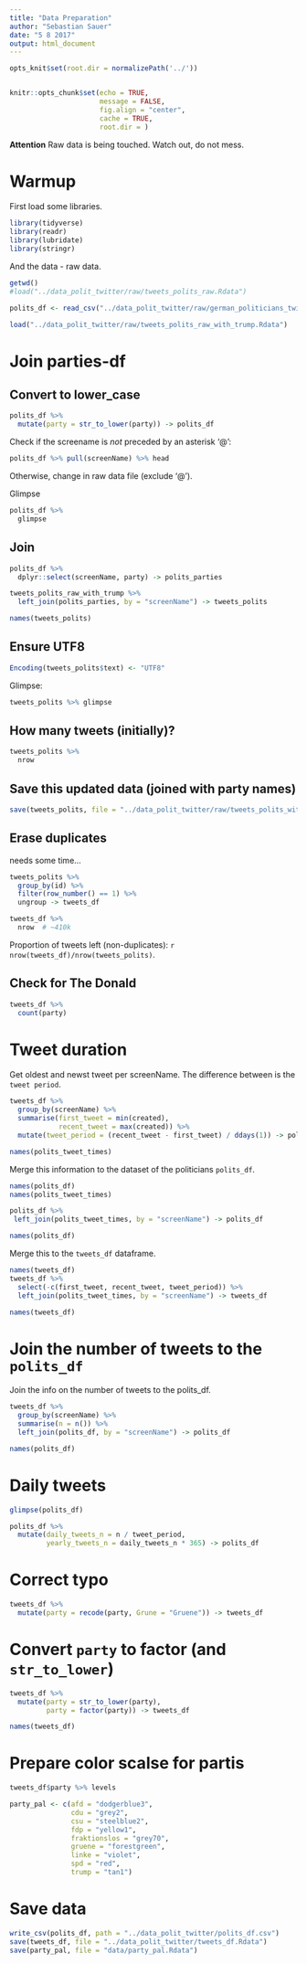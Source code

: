 ```yaml
---
title: "Data Preparation"
author: "Sebastian Sauer"
date: "5 8 2017"
output: html_document
---
```





```r

opts_knit$set(root.dir = normalizePath('../'))


knitr::opts_chunk$set(echo = TRUE,
                      message = FALSE,
                      fig.align = "center",
                      cache = TRUE,
                      root.dir = )
```


**Attention** Raw data is being touched. Watch out, do not mess.

# Warmup


First load some libraries.

```r
library(tidyverse)
library(readr)
library(lubridate)
library(stringr)
```


And the data - raw data.

```r
getwd()
#load("../data_polit_twitter/raw/tweets_polits_raw.Rdata")

polits_df <- read_csv("../data_polit_twitter/raw/german_politicians_twitter_raw.csv")

load("../data_polit_twitter/raw/tweets_polits_raw_with_trump.Rdata")
```





# Join parties-df 



## Convert to lower_case
```r

polits_df %>% 
  mutate(party = str_to_lower(party)) -> polits_df
```

Check if the screename is *not* preceded by an asterisk '@':

```r
polits_df %>% pull(screenName) %>% head
```

Otherwise, change in raw data file (exclude '@').


Glimpse

```r
polits_df %>% 
  glimpse
```

## Join

```r
polits_df %>% 
  dplyr::select(screenName, party) -> polits_parties

tweets_polits_raw_with_trump %>% 
  left_join(polits_parties, by = "screenName") -> tweets_polits

names(tweets_polits)

```


## Ensure UTF8

```r
Encoding(tweets_polits$text) <- "UTF8"

```



Glimpse:

```r
tweets_polits %>% glimpse
```




## How many tweets (initially)?

```r
tweets_polits %>% 
  nrow
```


## Save this updated data (joined with party names)

```r
save(tweets_polits, file = "../data_polit_twitter/raw/tweets_polits_with_party_names.RData")
```



## Erase duplicates


needs some time...

```r
tweets_polits %>% 
  group_by(id) %>% 
  filter(row_number() == 1) %>% 
  ungroup -> tweets_df

tweets_df %>% 
  nrow  # ~410k
```




Proportion of tweets left (non-duplicates): `r nrow(tweets_df)/nrow(tweets_polits)`.



## Check for The Donald

```r
tweets_df %>% 
  count(party)
```





# Tweet duration

Get oldest and newst tweet per screenName. The difference between is the `tweet period`.

```r
tweets_df %>% 
  group_by(screenName) %>% 
  summarise(first_tweet = min(created),
            recent_tweet = max(created)) %>% 
  mutate(tweet_period = (recent_tweet - first_tweet) / ddays(1)) -> polits_tweet_times

names(polits_tweet_times)

```


Merge this information to the dataset of the politicians `polits_df`.

```r

names(polits_df)
names(polits_tweet_times)

polits_df %>% 
 left_join(polits_tweet_times, by = "screenName") -> polits_df

names(polits_df)

```


Merge this to the `tweets_df` dataframe.

```r
names(tweets_df)
tweets_df %>% 
  select(-c(first_tweet, recent_tweet, tweet_period)) %>%
  left_join(polits_tweet_times, by = "screenName") -> tweets_df

names(tweets_df)
```



# Join the number of tweets to the `polits_df`


Join the info on the number of tweets to the polits_df.

```r
tweets_df %>% 
  group_by(screenName) %>% 
  summarise(n = n()) %>% 
  left_join(polits_df, by = "screenName") -> polits_df

names(polits_df)  
```



# Daily tweets

```r
glimpse(polits_df)

polits_df %>% 
  mutate(daily_tweets_n = n / tweet_period,
         yearly_tweets_n = daily_tweets_n * 365) -> polits_df
```




# Correct typo

```r
tweets_df %>% 
  mutate(party = recode(party, Grune = "Gruene")) -> tweets_df


```


# Convert `party` to factor (and `str_to_lower`)

```r
tweets_df %>% 
  mutate(party = str_to_lower(party),
         party = factor(party)) -> tweets_df

names(tweets_df)
```


# Prepare color scalse for partis

```r
tweets_df$party %>% levels

party_pal <- c(afd = "dodgerblue3", 
               cdu = "grey2",
               csu = "steelblue2",
               fdp = "yellow1",
               fraktionslos = "grey70",
               gruene = "forestgreen",
               linke = "violet",
               spd = "red",
               trump = "tan1")
```



# Save data

```r
write_csv(polits_df, path = "../data_polit_twitter/polits_df.csv")
save(tweets_df, file = "../data_polit_twitter/tweets_df.Rdata")
save(party_pal, file = "data/party_pal.Rdata")
```

